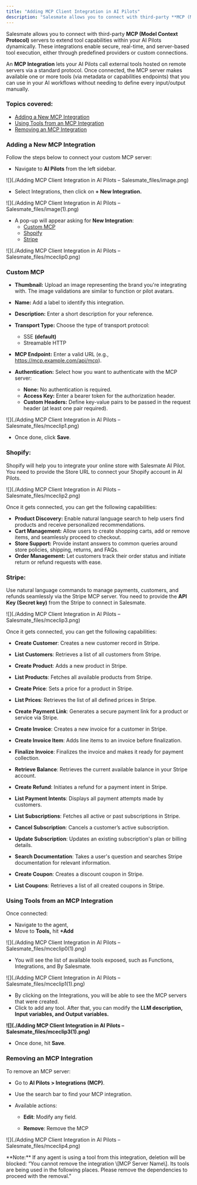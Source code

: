 ```yaml
---
title: "Adding MCP Client Integration in AI Pilots"
description: "Salesmate allows you to connect with third-party **MCP (Model Context Protocol)** servers to extend tool capabilities within your AI Pilots dynamicall..."
---
```


Salesmate allows you to connect with third-party **MCP (Model Context Protocol)** servers to extend tool capabilities within your AI Pilots dynamically. These integrations enable secure, real-time, and server-based tool execution, either through predefined providers or custom connections.

An **MCP Integration** lets your AI Pilots call external tools hosted on remote servers via a standard protocol. Once connected, the MCP server makes available one or more tools (via metadata or capabilities endpoints) that you can use in your AI workflows without needing to define every input/output manually.

### Topics covered:

*   [Adding a New MCP Integration](https://support.salesmate.io/hc/en-us/articles/48106771624345-Adding-MCP-Client-Integration-in-AI-Pilots#h_01JZJA2S7C8X1Q1G8Y26ATMT53)
*   [Using Tools from an MCP Integration](https://support.salesmate.io/hc/en-us/articles/48106771624345-Adding-MCP-Client-Integration-in-AI-Pilots#h_01K10G0AK0RT5Y63JA8Z0MNM40)
*   [Removing an MCP Integration](https://support.salesmate.io/hc/en-us/articles/48106771624345-Adding-MCP-Client-Integration-in-AI-Pilots#h_01K10JF6QKFZ7SN44QRCH1EYAD)

### Adding a New MCP Integration

Follow the steps below to connect your custom MCP server:

*   Navigate to **AI Pilots** from the left sidebar.

![](./Adding MCP Client Integration in AI Pilots – Salesmate_files/image.png)

*   Select Integrations, then click on **\+ New Integration.**

![](./Adding MCP Client Integration in AI Pilots – Salesmate_files/image(1).png)

*   A pop-up will appear asking for **New Integration**:
    *   [Custom MCP](https://support.salesmate.io/hc/en-us/articles/48106771624345-Adding-MCP-Client-Integration-in-AI-Pilots#h_01K06TCVVK22PJYWPZZKQJVEV9)
    *   [Shopify](https://support.salesmate.io/hc/en-us/articles/48106771624345-Adding-MCP-Client-Integration-in-AI-Pilots#h_01K08X4JE6XWBEX1F0Q6KH8MGJ)
    *   [Stripe](https://support.salesmate.io/hc/en-us/articles/48106771624345-Adding-MCP-Client-Integration-in-AI-Pilots#h_01K08X5MT1H77GDQMWMP5T99QD)

![](./Adding MCP Client Integration in AI Pilots – Salesmate_files/mceclip0.png)

### Custom MCP

*   **Thumbnail:** Upload an image representing the brand you're integrating with. The image validations are similar to function or pilot avatars.
*   **Name:** Add a label to identify this integration.
*   **Description:** Enter a short description for your reference.
*   **Transport Type:** Choose the type of transport protocol:
    *   SSE __(default)__
    *   Streamable HTTP
*   **MCP Endpoint:** Enter a valid URL (e.g., https://mcp.example.com/api/mcp).
*   **Authentication:** Select how you want to authenticate with the MCP server:
    
    *   **None:** No authentication is required.
    *   **Access Key:** Enter a bearer token for the authorization header.
    *   **Custom Headers:** Define key-value pairs to be passed in the request header (at least one pair required).

![](./Adding MCP Client Integration in AI Pilots – Salesmate_files/mceclip1.png)

*   Once done, click **Save**.

### Shopify:

Shopify will help you to integrate your online store with Salesmate AI Pilot. You need to provide the Store URL to connect your Shopify account in AI Pilots.

![](./Adding MCP Client Integration in AI Pilots – Salesmate_files/mceclip2.png)

Once it gets connected, you can get the following capabilities:

*   **Product Discovery:** Enable natural language search to help users find products and receive personalized recommendations.
*   **Cart Management:** Allow users to create shopping carts, add or remove items, and seamlessly proceed to checkout.
*   **Store Support:** Provide instant answers to common queries around store policies, shipping, returns, and FAQs.
*   **Order Management:** Let customers track their order status and initiate return or refund requests with ease.

### Stripe:

Use natural language commands to manage payments, customers, and refunds seamlessly via the Stripe MCP server. You need to provide the **API Key (Secret key)** from the Stripe to connect in Salesmate.

![](./Adding MCP Client Integration in AI Pilots – Salesmate_files/mceclip3.png)

Once it gets connected, you can get the following capabilities:

*   **Create Customer**: Creates a new customer record in Stripe.
    
*   **List Customers**: Retrieves a list of all customers from Stripe.
    
*   **Create Product**: Adds a new product in Stripe.
    
*   **List Products**: Fetches all available products from Stripe.
    
*   **Create Price**: Sets a price for a product in Stripe.
    
*   **List Prices**: Retrieves the list of all defined prices in Stripe.
    
*   **Create Payment Link**: Generates a secure payment link for a product or service via Stripe.
    
*   **Create Invoice**: Creates a new invoice for a customer in Stripe.
    
*   **Create Invoice Item**: Adds line items to an invoice before finalization.
    
*   **Finalize Invoice**: Finalizes the invoice and makes it ready for payment collection.
    
*   **Retrieve Balance**: Retrieves the current available balance in your Stripe account.
    
*   **Create Refund**: Initiates a refund for a payment intent in Stripe.
    
*   **List Payment Intents**: Displays all payment attempts made by customers.
    
*   **List Subscriptions**: Fetches all active or past subscriptions in Stripe.
    
*   **Cancel Subscription**: Cancels a customer’s active subscription.
    
*   **Update Subscription**: Updates an existing subscription's plan or billing details.
    
*   **Search Documentation**: Takes a user's question and searches Stripe documentation for relevant information.
    
*   **Create Coupon**: Creates a discount coupon in Stripe.
    
*   **List Coupons**: Retrieves a list of all created coupons in Stripe.
    

### Using Tools from an MCP Integration

Once connected:

*   Navigate to the agent, 
*   Move to **Tools,** hit **+Add**

![](./Adding MCP Client Integration in AI Pilots – Salesmate_files/mceclip0(1).png)

*   You will see the list of available tools exposed, such as Functions, Integrations, and By Salesmate.
    

![](./Adding MCP Client Integration in AI Pilots – Salesmate_files/mceclip1(1).png)

*   By clicking on the Integrations, you will be able to see the MCP servers that were created.
*   Click to add any tool. After that, you can modify the **LLM description, Input variables, and Output variables.**

**![](./Adding MCP Client Integration in AI Pilots – Salesmate_files/mceclip3(1).png)**

*   Once done, hit **Save**.

### Removing an MCP Integration

To remove an MCP server:

*   Go to **AI Pilots > Integrations (MCP)**.
    
*   Use the search bar to find your MCP integration.
    
*   Available actions:
    
    *   **Edit**: Modify any field.
        
    *   **Remove**: Remove the MCP
        

![](./Adding MCP Client Integration in AI Pilots – Salesmate_files/mceclip4.png)

<Note>
**Note:** If any agent is using a tool from this integration, deletion will be blocked: “You cannot remove the integration \[MCP Server Name\]. Its tools are being used in the following places. Please remove the dependencies to proceed with the removal.”
</Note>